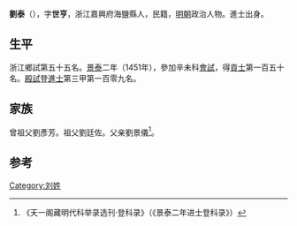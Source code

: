 {{Otheruses|other=名为劉泰的其他人物|劉泰}}
{{Otheruses|other=名为刘世亨的其他人物|刘世亨}}

'''劉泰'''（{{bd|1422年||？}}），字'''世亨'''，浙江嘉興府海鹽縣人，民籍，[[明朝|明朝]]政治人物。進士出身。

== 生平 ==
浙江鄉試第五十五名。[[景泰|景泰]]二年（1451年），參加辛未科[[會試|會試]]，得[[貢士|貢士]]第一百五十名。[[殿試|殿試]]登[[進士|進士]]第三甲第一百零九名。

== 家族 ==
曾祖父劉彥芳。祖父劉廷佐。父亲劉景儀<ref>《天一阁藏明代科举录选刊·登科录》（《景泰二年进士登科录》）</ref>。

==参考==
{{reflist}}

{{景泰二年辛未科殿試金榜}}

{{Authority control}}

{{DEFAULTSORT:}}
[[Category:刘姓|Category:刘姓]]


{{明朝人物小作品}}